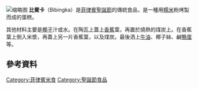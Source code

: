 {{expert|time=2019-08-22T10:48:43+00:00}}
{{unreferenced|time=2019-08-22T10:48:43+00:00}}
[[File:Bebinca.jpg|缩略图]]
'''比賓卡'''（Bibingka）是[[菲律賓|菲律賓]][[聖誕節|聖誕節]]的傳統食品，是一種用[[糯米|糯米]]粉烤製而成的蛋糕。

其他材料主要是[[椰子|椰子]]汁或水。在陶瓦上蓋上[[香蕉|香蕉]]葉，再置於燒熱的煤炭上。在香蕉葉上倒入米漿，再蓋上另一片香蕉葉，以及煤炭。最後洒上[[牛油|牛油]]、椰子絲、鹹[[鴨蛋|鴨蛋]]等。

== 參考資料 ==
{{reflist}}

{{飲食小作品}}

[[Category:菲律賓米食|Category:菲律賓米食]]
[[Category:聖誕節食品|Category:聖誕節食品]]